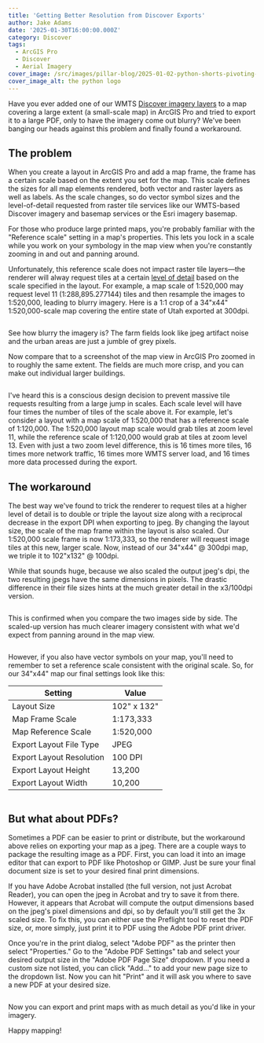 ```yaml
---
title: 'Getting Better Resolution from Discover Exports'
author: Jake Adams
date: '2025-01-30T16:00:00.000Z'
category: Discover
tags:
  - ArcGIS Pro
  - Discover
  - Aerial Imagery
cover_image: /src/images/pillar-blog/2025-01-02-python-shorts-pivoting-in-pandas/reshaping_pivot.png
cover_image_alt: the python logo
---
```




Have you ever added one of our WMTS [Discover imagery layers](/products/discover) to a map covering a large extent (a small-scale map) in ArcGIS Pro and tried to export it to a large PDF, only to have the imagery come out blurry? We've been banging our heads against this problem and finally found a workaround.

## The problem

When you create a layout in ArcGIS Pro and add a map frame, the frame has a certain scale based on the extent you set for the map. This scale defines the sizes for all map elements rendered, both vector and raster layers as well as labels. As the scale changes, so do vector symbol sizes and the level-of-detail requested from raster tile services like our WMTS-based Discover imagery and basemap services or the Esri imagery basemap.

For those who produce large printed maps, you're probably familiar with the "Reference scale" setting in a map's properties. This lets you lock in a scale while you work on your symbology in the map view when you're constantly zooming in and out and panning around.

Unfortunately, this reference scale does not impact raster tile layers—the renderer will alway request tiles at a certain [level of detail](https://www.esri.com/arcgis-blog/products/product/mapping/web-map-zoom-levels-updated/) based on the scale specified in the layout. For example, a map scale of 1:520,000 may request level 11 (1:288,895.277144) tiles and then resample the images to 1:520,000, leading to blurry imagery. Here is a 1:1 crop of a 34"x44" 1:520,000-scale map covering the entire state of Utah exported at 300dpi.

<Image src={NormalExport} loading="eager" alt="" />

See how blurry the imagery is? The farm fields look like jpeg artifact noise and the urban areas are just a jumble of grey pixels.

Now compare that to a screenshot of the map view in ArcGIS Pro zoomed in to roughly the same extent. The fields are much more crisp, and you can make out individual larger buildings.

<Image src={ProScreenshot} loading="eager" alt="" />

I've heard this is a conscious design decision to prevent massive tile requests resulting from a large jump in scales. Each scale level will have four times the number of tiles of the scale above it. For example, let's consider a layout with a map scale of 1:520,000 that has a reference scale of 1:120,000. The 1:520,000 layout map scale would grab tiles at zoom level 11, while the reference scale of 1:120,000 would grab at tiles at zoom level 13. Even with just a two zoom level difference, this is 16 times more tiles, 16 times more network traffic, 16 times more WMTS server load, and 16 times more data processed during the export.

## The workaround

The best way we've found to trick the renderer to request tiles at a higher level of detail is to double or triple the layout size along with a reciprocal decrease in the export DPI when exporting to jpeg. By changing the layout size, the scale of the map frame within the layout is also scaled. Our 1:520,000 scale frame is now 1:173,333, so the renderer will request image tiles at this new, larger scale. Now, instead of our 34"x44" @ 300dpi map, we triple it to 102"x132" @ 100dpi.

While that sounds huge, because we also scaled the output jpeg's dpi, the two resulting jpegs have the same dimensions in pixels. The drastic difference in their file sizes hints at the much greater detail in the x3/100dpi version.

<Image src={SizeComparison} loading="eager" alt="" />

This is confirmed when you compare the two images side by side. The scaled-up version has much clearer imagery consistent with what we'd expect from panning around in the map view.

<Image src={VisualComparison} loading="eager" alt="" />

However, if you also have vector symbols on your map, you'll need to remember to set a reference scale consistent with the original scale. So, for our 34"x44" map our final settings look like this:

<div class="width: 30%;">

| Setting                  | Value       |
| ------------------------ | ----------- |
| Layout Size              | 102" x 132" |
| Map Frame Scale          | 1:173,333   |
| Map Reference Scale      | 1:520,000   |
| Export Layout File Type  | JPEG        |
| Export Layout Resolution | 100 DPI     |
| Export Layout Height     | 13,200      |
| Export Layout Width      | 10,200      |

</div>

<Image src={OutputSettings} loading="eager" alt="" />

## But what about PDFs?

Sometimes a PDF can be easier to print or distribute, but the workaround above relies on exporting your map as a jpeg. There are a couple ways to package the resulting image as a PDF. First, you can load it into an image editor that can export to PDF like Photoshop or GIMP. Just be sure your final document size is set to your desired final print dimensions.

If you have Adobe Acrobat installed (the full version, not just Acrobat Reader), you can open the jpeg in Acrobat and try to save it from there. However, it appears that Acrobat will compute the output dimensions based on the jpeg's pixel dimensions and dpi, so by default you'll still get the 3x scaled size. To fix this, you can either use the Preflight tool to reset the PDF size, or, more simply, just print it to PDF using the Adobe PDF print driver.

Once you're in the print dialog, select "Adobe PDF" as the printer then select "Properties." Go to the "Adobe PDF Settings" tab and select your desired output size in the "Adobe PDF Page Size" dropdown. If you need a custom size not listed, you can click "Add..." to add your new page size to the dropdown list. Now you can hit "Print" and it will ask you where to save a new PDF at your desired size.

<Image src={PrintToPDFSettings} loading="eager" alt="" />

Now you can export and print maps with as much detail as you'd like in your imagery.

Happy mapping!
